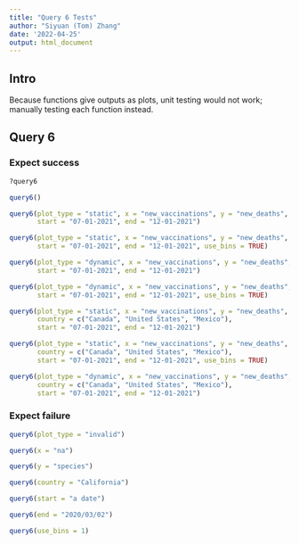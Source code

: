 ```yaml
---
title: "Query 6 Tests"
author: "Siyuan (Tom) Zhang"
date: '2022-04-25'
output: html_document
---
```


## Intro

Because functions give outputs as plots, unit testing would not work; manually testing each function instead.

## Query 6

### Expect success

```r
?query6
```

```r
query6()
```

```r
query6(plot_type = "static", x = "new_vaccinations", y = "new_deaths", country = "Canada",
       start = "07-01-2021", end = "12-01-2021")
```

```r
query6(plot_type = "static", x = "new_vaccinations", y = "new_deaths", country = "Canada",
       start = "07-01-2021", end = "12-01-2021", use_bins = TRUE)
```

```r
query6(plot_type = "dynamic", x = "new_vaccinations", y = "new_deaths", country = "Canada",
       start = "07-01-2021", end = "12-01-2021")
```

```r
query6(plot_type = "dynamic", x = "new_vaccinations", y = "new_deaths", country = "Canada",
       start = "07-01-2021", end = "12-01-2021", use_bins = TRUE)
```

```r
query6(plot_type = "static", x = "new_vaccinations", y = "new_deaths",
       country = c("Canada", "United States", "Mexico"),
       start = "07-01-2021", end = "12-01-2021")
```

```r
query6(plot_type = "static", x = "new_vaccinations", y = "new_deaths",
       country = c("Canada", "United States", "Mexico"),
       start = "07-01-2021", end = "12-01-2021", use_bins = TRUE)
```

```r
query6(plot_type = "dynamic", x = "new_vaccinations", y = "new_deaths",
       country = c("Canada", "United States", "Mexico"),
       start = "07-01-2021", end = "12-01-2021")
```

### Expect failure

```r
query6(plot_type = "invalid")
```

```r
query6(x = "na")
```

```r
query6(y = "species")
```

```r
query6(country = "California")
```

```r
query6(start = "a date")
```

```r
query6(end = "2020/03/02")
```

```r
query6(use_bins = 1)
```
